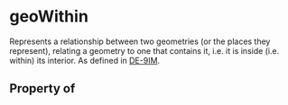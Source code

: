 # geoWithin

Represents a relationship between two geometries (or the places they represent), relating a geometry to one that contains it, i.e. it is inside (i.e. within) its interior. As defined in <a href="https://en.wikipedia.org/wiki/DE-9IM">DE-9IM</a>.

## Property of



